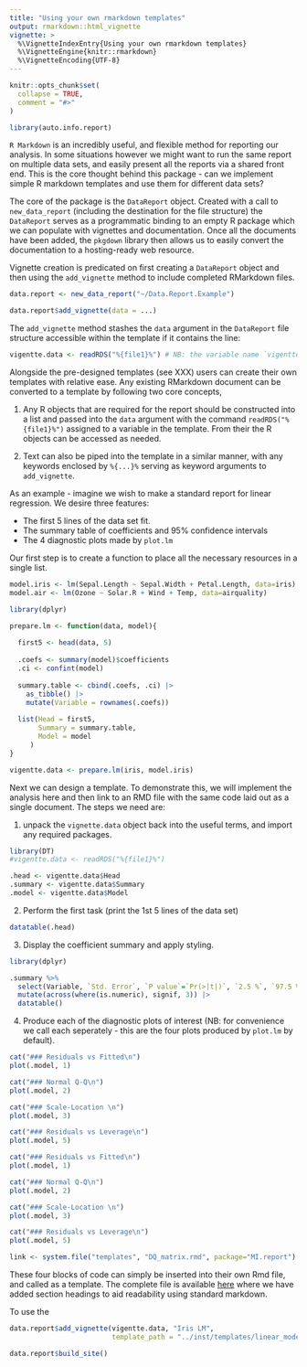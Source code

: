 ```yaml
---
title: "Using your own rmarkdown templates"
output: rmarkdown::html_vignette
vignette: >
  %\VignetteIndexEntry{Using your own rmarkdown templates}
  %\VignetteEngine{knitr::rmarkdown}
  %\VignetteEncoding{UTF-8}
---
```


```r
knitr::opts_chunk$set(
  collapse = TRUE,
  comment = "#>"
)
```

```r
library(auto.info.report)
```

`R Markdown` is an incredibly useful, and flexible method for reporting our analysis.  In some situations however we might want to run the same report on multiple data sets, and easily present all the reports via a shared front end.  This is the core thought behind this package - can we implement simple R markdown templates and use them for different data sets?

The core of the package is the `DataReport` object.  Created with a call to `new_data_report` (including the destination for the file structure) the `DataReport` serves as a programmatic binding to an empty R package which we can populate with vignettes and documentation.  Once all the documents have been added, the `pkgdown` library then allows us to easily convert the documentation to a hosting-ready web resource. 

Vignette creation is predicated on first creating a `DataReport` object and then using the `add_vignette` method to include completed RMarkdown files.

``` r
data.report <- new_data_report("~/Data.Report.Example")

data.report$add_vignette(data = ...)
```

The `add_vignette` method stashes the `data` argument in the `DataReport` file structure accessible within the  template if it contains the line:

```r
vigentte.data <- readRDS("%{file1}%") # NB: the variable name `vigentte.data` is purely exemplary
```


Alongside the pre-designed templates (see XXX) users can create their own templates with relative ease.  Any existing RMarkdown document can be converted to a template by following two core concepts, 

1. Any R objects that are required for the report should be constructed into a list and passed into the `data` argument with the command `readRDS("%{file1}%")` assigned to a  variable in the template.  From their the R objects can be accessed as needed.

2. Text can also be piped into the template in a similar manner, with any keywords enclosed by `%{...}%` serving as keyword arguments to `add_vignette`.

As an example - imagine we wish to make a standard report for linear regression.  We desire three features:

* The first 5 lines of the data set fit.
* The summary table of coefficients and 95% confidence intervals
* The 4 diagnostic plots made by `plot.lm`

Our first step is to create a function to place all the necessary resources in a single list.

``` r

model.iris <- lm(Sepal.Length ~ Sepal.Width + Petal.Length, data=iris)
model.air <- lm(Ozone ~ Solar.R + Wind + Temp, data=airquality)

library(dplyr)

prepare.lm <- function(data, model){
  
  first5 <- head(data, 5)
  
  .coefs <- summary(model)$coefficients
  .ci <- confint(model)
  
  summary.table <- cbind(.coefs, .ci) |> 
    as_tibble() |>
    mutate(Variable = rownames(.coefs))
  
  list(Head = first5, 
       Summary = summary.table,
       Model = model
     )
}

vigentte.data <- prepare.lm(iris, model.iris)

```

Next we can design a template.  To demonstrate this, we will implement the analysis here and then link to an RMD file with the same code laid out as a single document.  The steps we need are:

1. unpack the `vignette.data` object back into the useful terms, and import any required packages. 


``` r
library(DT)
#vigentte.data <- readRDS("%{file1}%")

.head <- vigentte.data$Head
.summary <- vigentte.data$Summary
.model <- vigentte.data$Model
```

2. Perform the first task (print the 1st 5 lines of the data set)

``` r
datatable(.head)

```

3. Display the coefficient summary  and apply styling.

``` r
library(dplyr)

.summary %>% 
  select(Variable, `Std. Error`, `P value`=`Pr(>|t|)`, `2.5 %`, `97.5 %`) |>
  mutate(across(where(is.numeric), signif, 3)) |> 
  datatable()
```

4. Produce each of the diagnostic plots of interest (NB: for convenience we call each seperately - this are the four plots produced by `plot.lm` by default).

``` r
cat("### Residuals vs Fitted\n")
plot(.model, 1)

cat("### Normal Q-Q\n")
plot(.model, 2)

cat("### Scale-Location \n")
plot(.model, 3)

cat("### Residuals vs Leverage\n")
plot(.model, 5)
```

``` r
cat("### Residuals vs Fitted\n")
plot(.model, 1)
```

``` r
cat("### Normal Q-Q\n")
plot(.model, 2)
```

``` r
cat("### Scale-Location \n")
plot(.model, 3)
```

``` r
cat("### Residuals vs Leverage\n")
plot(.model, 5)
```

``` r
link <- system.file("templates", "DQ_matrix.rmd", package="MI.report")
```

These four blocks of code can simply be inserted into their own Rmd file, and called as a template.  The complete file is available [here](`r link`) where we have added section headings to aid readability using standard markdown.

To use the 

``` r
data.report$add_vignette(vigentte.data, "Iris LM", 
                         template_path = "../inst/templates/linear_model_report.RMD")

data.report$build_site()
```
